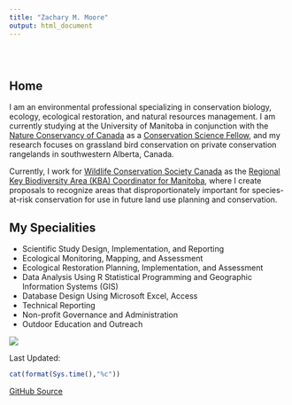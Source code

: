 ```yaml
---
title: "Zachary M. Moore"
output: html_document
---
```

<link rel="shortcut icon" href="images/site_logo_white.png" />

<style type="text/css">
.title {
  display: none;
}

#getting-started img {
  margin-right: 10px}

</style>

<div class="row" style="padding-top: 30px;">
<div class="col-sm-6">

# **Home**

I am an environmental professional specializing in conservation biology, ecology, ecological restoration, and natural resources management. I am currently studying at the University of Manitoba in conjunction with the [Nature Conservancy of Canada](https://www.natureconservancy.ca/en/) as a [Conservation Science Fellow](https://www.natureconservancy.ca/en/what-we-do/conservation-research/weston-fellowship.html), and my research focuses on grassland bird conservation on private conservation rangelands in southwestern Alberta, Canada. 

Currently, I work for [Wildlife Conservation Society Canada](https://www.wcs.org/) as the [Regional Key Biodiversity Area (KBA) Coordinator for Manitoba](https://kbacanada.org/), where I create proposals to recognize areas that disproportionately important for species-at-risk conservation for use in future land use planning and conservation. 


## My Specialities

- Scientific Study Design, Implementation, and Reporting
- Ecological Monitoring, Mapping, and Assessment
- Ecological Restoration Planning, Implementation, and Assessment
- Data Analysis Using R Statistical Programming and Geographic Information Systems (GIS)
- Database Design Using Microsoft Excel, Access
- Technical Reporting
- Non-profit Governance and Administration
- Outdoor Education and Outreach


</div>
<div class="col-sm-6">

![](visuals/site_headshot.jpg){width=850pxl,height=1100pxl}
</a>
</div>
<div class="header">

Last Updated: 
```r

cat(format(Sys.time(),"%c"))
```
[GitHub Source](https://github.com/zacharymilosmoore/zacharymilosmoore.github.io)
</div>
